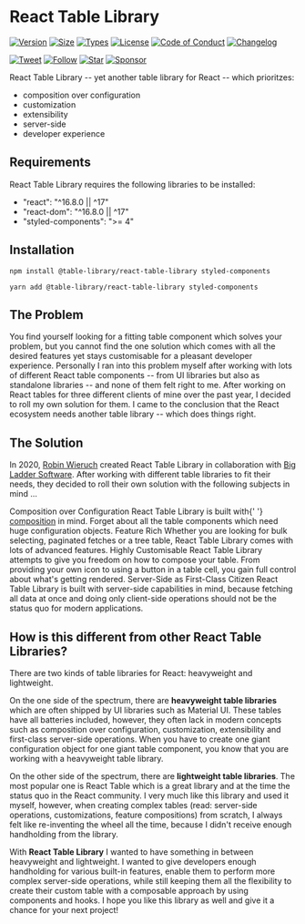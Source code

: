 

<Meta title="Getting Started/Introduction" />

# React Table Library

[![Version][version-badge]][package]
[![Size][size-badge]][size]
[![Types][type-badge]][package]
[![License][license-badge]][license]
[![Code of Conduct][coc-badge]][coc]
[![Changelog][changelog-badge]][changelog]

[![Tweet][twitter-badge]][twitter]
[![Follow][twitter-follow-badge]][twitter-follow]
[![Star][github-star-badge]][github-star]
[![Sponsor][github-sponsor-badge]][github-sponsor]

React Table Library -- yet another table library for React -- which prioritzes:

- composition over configuration
- customization
- extensibility
- server-side
- developer experience

## Requirements

React Table Library requires the following libraries to be installed:

- "react": "^16.8.0 || ^17"
- "react-dom": "^16.8.0 || ^17"
- "styled-components": ">= 4"

## Installation

```
npm install @table-library/react-table-library styled-components
```

```
yarn add @table-library/react-table-library styled-components
```

## The Problem

You find yourself looking for a fitting table component which solves your problem, but you cannot find the one solution which comes with all the desired features yet stays customisable for a pleasant developer experience. Personally I ran into this problem myself after working with lots of different React table components -- from UI libraries but also as standalone libraries -- and none of them felt right to me. After working on React tables for three different clients of mine over the past year, I decided to roll my own solution for them. I came to the conclusion that the React ecosystem needs another table library -- which does things right.

## The Solution

In 2020, [Robin Wieruch](https://www.robinwieruch.de) created React Table Library in collaboration with [Big Ladder Software](https://bigladdersoftware.com/). After working with different table libraries to fit their needs, they decided to roll their own solution with the following subjects in mind ...

<Grid container spacing={3}>
  <Grid item xs={6}>
    <Card style={{ height: '100%' }}>
      <CardContent>
        <Typography color="textSecondary" gutterBottom>
          Composition over Configuration
        </Typography>
        <Typography variant="body2" component="p">
          React Table Library is built with{' '}
          <a href="https://www.robinwieruch.de/react-component-composition/">composition</a> in
          mind. Forget about all the table components which need huge configuration objects.
        </Typography>
      </CardContent>
    </Card>
  </Grid>
  <Grid item xs={6}>
    <Card style={{ height: '100%' }}>
      <CardContent>
        <Typography color="textSecondary" gutterBottom>
          Feature Rich
        </Typography>
        <Typography variant="body2" component="p">
          Whether you are looking for bulk selecting, paginated fetches or a tree table, React Table
          Library comes with lots of advanced features.
        </Typography>
      </CardContent>
    </Card>
  </Grid>
  <Grid item xs={6}>
    <Card style={{ height: '100%' }}>
      <CardContent>
        <Typography color="textSecondary" gutterBottom>
          Highly Customisable
        </Typography>
        <Typography variant="body2" component="p">
          React Table Library attempts to give you freedom on how to compose your table. From
          providing your own icon to using a button in a table cell, you gain full control about
          what's getting rendered.
        </Typography>
      </CardContent>
    </Card>
  </Grid>
  <Grid item xs={6}>
    <Card style={{ height: '100%' }}>
      <CardContent>
        <Typography color="textSecondary" gutterBottom>
          Server-Side as First-Class Citizen
        </Typography>
        <Typography variant="body2" component="p">
          React Table Library is built with server-side capabilities in mind, because fetching all
          data at once and doing only client-side operations should not be the status quo for modern
          applications.
        </Typography>
      </CardContent>
    </Card>
  </Grid>
</Grid>

## How is this different from other React Table Libraries?

There are two kinds of table libraries for React: heavyweight and lightweight.

On the one side of the spectrum, there are **heavyweight table libraries** which are often shipped by UI libraries such as Material UI. These tables have all batteries included, however, they often lack in modern concepts such as composition over configuration, customization, extensibility and first-class server-side operations. When you have to create one giant configuration object for one giant table component, you know that you are working with a heavyweight table library.

On the other side of the spectrum, there are **lightweight table libraries**. The most popular one is React Table which is a great library and at the time the status quo in the React community. I very much like this library and used it myself, however, when creating complex tables (read: server-side operations, customizations, feature compositions) from scratch, I always felt like re-inventing the wheel all the time, because I didn't receive enough handholding from the library.

With **React Table Library** I wanted to have something in between heavyweight and lightweight. I wanted to give developers enough handholding for various built-in features, enable them to perform more complex server-side operations, while still keeping them all the flexibility to create their custom table with a composable approach by using components and hooks. I hope you like this library as well and give it a chance for your next project!

[version-badge]: https://img.shields.io/npm/v/@table-library/react-table-library
[package]: https://www.npmjs.com/package/@table-library/react-table-library
[type-badge]: https://img.shields.io/npm/types/@table-library/react-table-library
[license-badge]: https://img.shields.io/npm/l/@table-library/react-table-library.svg
[license]: https://github.com/table-library/react-table-library/blob/master/LICENSE
[github-star-badge]: https://img.shields.io/github/stars/table-library/react-table-library?style=social
[github-star]: https://github.com/table-library/react-table-library/
[coc-badge]: https://img.shields.io/badge/code%20of-conduct-ff69b4.svg
[coc]: https://github.com/table-library/react-table-library/blob/master/CODE_OF_CONDUCT.md
[changelog-badge]: https://img.shields.io/badge/Change-Log-blue
[changelog]: https://github.com/table-library/react-table-library/blob/master/CHANGELOG.md
[twitter]: https://twitter.com/intent/tweet?text=Check%20out%20react-table-library%20by%20%40rwieruch%20https%3A%2F%2Fgithub.com%2Ftable-library%2Freact-table-library%20%F0%9F%91%8D
[twitter-badge]: https://img.shields.io/twitter/url/https/github.com/table-library/react-table-library.svg?style=social
[twitter-follow]: https://twitter.com/rwieruch
[twitter-follow-badge]: https://img.shields.io/twitter/follow/rwieruch?style=social
[size-badge]: https://badgen.net/bundlephobia/minzip/@table-library/react-table-library@latest
[size]: https://bundlephobia.com/package/@table-library/react-table-library
[github-sponsor-badge]: https://img.shields.io/static/v1?label=Sponsor&message=%E2%9D%A4&logo=GitHub&link=https://github.com/sponsors/rwieruch
[github-sponsor]: https://github.com/sponsors/rwieruch
